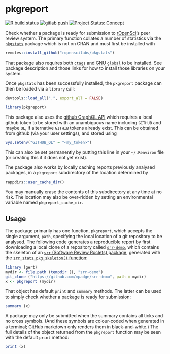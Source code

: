 # pkgreport

<!-- badges: start -->
[![R build status](https://github.com/ropenscilabs/pkgreport/workflows/R-CMD-check/badge.svg)](https://github.com/ropenscilabs/pkgreport/actions?query=workflow%3AR-CMD-check)
[![gitlab push](https://github.com/ropenscilabs/pkgreport/workflows/push-to-gitlab/badge.svg)](https://github.com/ropenscilabs/pkgreport/actions?query=workflow%3Apush-to-gitlab)
[![Project Status: Concept](https://www.repostatus.org/badges/latest/concept.svg)](https://www.repostatus.org/#concept)
<!-- badges: end -->

Check whether a package is ready for submission to
[rOpenSci](https://ropensci.org)'s peer review system. The primary function
collates a number of statistics via the
[`pkgstats`](https://github.com/ropenscilabs/pkgstats) package which is not on
CRAN and must first be installed with

```r
remotes::install_github("ropenscilabs/pkgstats")
```
That package also requires both [`ctags`](https://ctags.io) and [GNU
`global`](https://www.gnu.org/software/global/) to be installed. See package
description and those links for how to install those libraries on your system.

Once `pkgstats` has been successfully installed, the `pkgreport` package can
then be loaded via a `library` call:

```r
devtools::load_all(".", export_all = FALSE)
```
```r
library(pkgreport)
```

This package also uses the [github GraphQL
API](https://developer.github.com/v4) which requires a local github token to be
stored with an unambiguous name including `GITHUB` and maybe `QL`, if
alternative `GITHIB` tokens already exist. This can be obtained from github
(via your user settings), and stored using
```r
Sys.setenv("GITHUB_QL" = "<my_token>")
```
This can also be set permanently by putting this line in your `~/.Renviron`
file (or creating this if it does not yet exist).

The package also works by locally caching reports previously analysed packages, in
a `pkgreport` subdirectory of the location determined by
```r
rappdirs::user_cache_dir()
```
You may manually erase the contents of this subdirectory at any time at no
risk. The location may also be over-ridden by setting an environmental variable
named `pkgreport_cache_dir`.


## Usage

The package primarily has one function, `pkgreport`, which accepts the single
argument, `path`, specifying the local location of a git repository to be
analysed. The following code generates a reproducible report by first
downloading a local clone of a repository called
[`srr-demo`](https://github.com/mpadge/srr-demo), which contains the skeleton
of an [`srr` (Software Review Roclets)
package](https://github.com/ropenscilabs/srr), generated with the
[`srr_stats_pkg_skeleton()`
function](https://ropenscilabs.github.io/srr/reference/srr_stats_pkg_skeleton.html):

```r
library (gert)
mydir <- file.path (tempdir (), "srr-demo")
git_clone ("https://github.com/mpadge/srr-demo", path = mydir)
x <- pkgreport (mydir)
```

That object has default `print` and `summary` methods. The latter can be used
to simply check whether a package is ready for submission:

```r
summary (x)
```

A package may only be submitted when the summary contains all ticks and no
cross symbols. (And these symbols are colour-coded when generated in
a terminal; GitHub markdown only renders them in black-and-white.) The full
details of the object returned from the `pkgreport` function may be seen with
the default `print` method:

```r
print (x)
```

